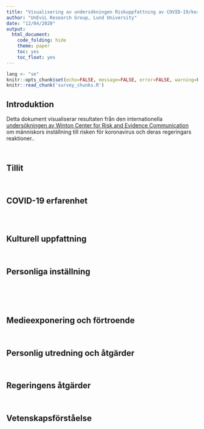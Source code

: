 ```yaml
---
title: "Visualisering av undersökningen Riskuppfattning av COVID-19/koronavirus"
author: "UnEviL Research Group, Lund University"
date: "12/04/2020"
output: 
  html_document: 
    code_folding: hide
    theme: paper
    toc: yes
    toc_float: yes
---
```


```r
lang <- "se"
knitr::opts_chunk$set(echo=FALSE, message=FALSE, error=FALSE, warning=FALSE, tidy=TRUE, tidy.opts=list(comment=FALSE))
knitr::read_chunk('survey_chunks.R')
```

## Introduktion

Detta dokument visualiserar resultaten från den internationella [undersökningen av Winton Center for Risk and Evidence Communication](https://www.cam.ac.uk/stories/wintoncovid1) om människors inställning till risken för koronavirus och deras regeringars reaktioner..

```r

```


```r

```

## Tillit

```r

```


```r

```

## COVID-19 erfarenhet

```r

```

```r

```

```r

```

## Kulturell uppfattning

```r

```

```r

```

## Personliga inställning

```r

```

```r

```

```r

```

```r

```

```r

```

## Medieexponering och förtroende

```r

```

```r

```

## Personlig utredning och åtgärder

```r

```

```r

```

## Regeringens åtgärder

```r

```

```r

```

## Vetenskapsförståelse

```r

```

```r

```

```r

```
